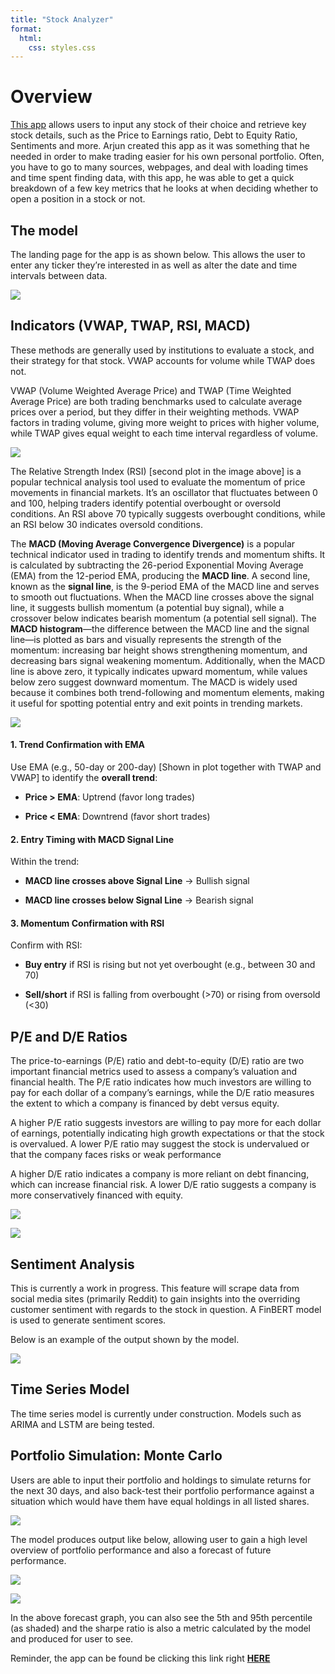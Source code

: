 ```yaml
---
title: "Stock Analyzer"
format:
  html:
    css: styles.css 
---
```


# Overview

[This app](https://analyze-stox.streamlit.app/) allows users to input any stock of their choice and retrieve key stock details, such as the Price to Earnings ratio, Debt to Equity Ratio, Sentiments and more. Arjun created this app as it was something that he needed in order to make trading easier for his own personal portfolio. Often, you have to go to many sources, webpages, and deal with loading times and time spent finding data, with this app, he was able to get a quick breakdown of a few key metrics that he looks at when deciding whether to open a position in a stock or not.

## The model

The landing page for the app is as shown below. This allows the user to enter any ticker they're interested in as well as alter the date and time intervals between data.

![](images/clipboard-859657529.png)

## Indicators (VWAP, TWAP, RSI, MACD)

These methods are generally used by institutions to evaluate a stock, and their strategy for that stock. VWAP accounts for volume while TWAP does not.

VWAP (Volume Weighted Average Price) and TWAP (Time Weighted Average Price) are both trading benchmarks used to calculate average prices over a period, but they differ in their weighting methods. VWAP factors in trading volume, giving more weight to prices with higher volume, while TWAP gives equal weight to each time interval regardless of volume. 

![](images/clipboard-2460655636.png)

The Relative Strength Index (RSI) \[second plot in the image above\] is a popular technical analysis tool used to evaluate the momentum of price movements in financial markets. It's an oscillator that fluctuates between 0 and 100, helping traders identify potential overbought or oversold conditions. An RSI above 70 typically suggests overbought conditions, while an RSI below 30 indicates oversold conditions.

The **MACD (Moving Average Convergence Divergence)** is a popular technical indicator used in trading to identify trends and momentum shifts. It is calculated by subtracting the 26-period Exponential Moving Average (EMA) from the 12-period EMA, producing the **MACD line**. A second line, known as the **signal line**, is the 9-period EMA of the MACD line and serves to smooth out fluctuations. When the MACD line crosses above the signal line, it suggests bullish momentum (a potential buy signal), while a crossover below indicates bearish momentum (a potential sell signal). The **MACD histogram**—the difference between the MACD line and the signal line—is plotted as bars and visually represents the strength of the momentum: increasing bar height shows strengthening momentum, and decreasing bars signal weakening momentum. Additionally, when the MACD line is above zero, it typically indicates upward momentum, while values below zero suggest downward momentum. The MACD is widely used because it combines both trend-following and momentum elements, making it useful for spotting potential entry and exit points in trending markets.

![](images/clipboard-8673093.png)

#### 1. **Trend Confirmation with EMA**

Use EMA (e.g., 50-day or 200-day) \[Shown in plot together with TWAP and VWAP\] to identify the **overall trend**:

-   **Price \> EMA**: Uptrend (favor long trades)

-   **Price \< EMA**: Downtrend (favor short trades)

#### 2. **Entry Timing with MACD Signal Line**

Within the trend:

-   **MACD line crosses above Signal Line** → Bullish signal

-   **MACD line crosses below Signal Line** → Bearish signal

#### 3. **Momentum Confirmation with RSI**

Confirm with RSI:

-   **Buy entry** if RSI is rising but not yet overbought (e.g., between 30 and 70)

-   **Sell/short** if RSI is falling from overbought (\>70) or rising from oversold (\<30)

## P/E and D/E Ratios

The price-to-earnings (P/E) ratio and debt-to-equity (D/E) ratio are two important financial metrics used to assess a company's valuation and financial health. The P/E ratio indicates how much investors are willing to pay for each dollar of a company's earnings, while the D/E ratio measures the extent to which a company is financed by debt versus equity. 

A higher P/E ratio suggests investors are willing to pay more for each dollar of earnings, potentially indicating high growth expectations or that the stock is overvalued. A lower P/E ratio may suggest the stock is undervalued or that the company faces risks or weak performance

A higher D/E ratio indicates a company is more reliant on debt financing, which can increase financial risk. A lower D/E ratio suggests a company is more conservatively financed with equity. 

![](images/Screenshot%202025-07-16%20105141.png)

![](images/Screenshot%202025-07-16%20105149.png)

## Sentiment Analysis

This is currently a work in progress. This feature will scrape data from social media sites (primarily Reddit) to gain insights into the overriding customer sentiment with regards to the stock in question. A FinBERT model is used to generate sentiment scores.

Below is an example of the output shown by the model.

![](images/clipboard-3755646373.png)

## Time Series Model

The time series model is currently under construction. Models such as ARIMA and LSTM are being tested.

## Portfolio Simulation: Monte Carlo

Users are able to input their portfolio and holdings to simulate returns for the next 30 days, and also back-test their portfolio performance against a situation which would have them have equal holdings in all listed shares.

![](images/clipboard-1239069955.png)

The model produces output like below, allowing user to gain a high level overview of portfolio performance and also a forecast of future performance.

![](images/clipboard-182223949.png)

![](images/clipboard-1753067842.png)

In the above forecast graph, you can also see the 5th and 95th percentile (as shaded) and the sharpe ratio is also a metric calculated by the model and produced for user to see.

Reminder, the app can be found be clicking this link right [**HERE**](https://analyze-stox.streamlit.app/)
